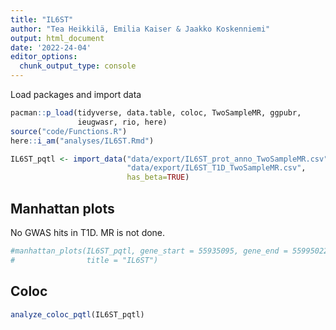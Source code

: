 ---
title: "IL6ST"
author: "Tea Heikkilä, Emilia Kaiser & Jaakko Koskenniemi"
output: html_document
date: '2022-24-04'
editor_options:
  chunk_output_type: console
---

  Load packages and import data
```{r}
pacman::p_load(tidyverse, data.table, coloc, TwoSampleMR, ggpubr, 
               ieugwasr, rio, here)
source("code/Functions.R")
here::i_am("analyses/IL6ST.Rmd")
```


```{r}
IL6ST_pqtl <- import_data("data/export/IL6ST_prot_anno_TwoSampleMR.csv",
                          "data/export/IL6ST_T1D_TwoSampleMR.csv", 
                          has_beta=TRUE)
```

## Manhattan plots

No GWAS hits in T1D. MR is not done.
```{r}
#manhattan_plots(IL6ST_pqtl, gene_start = 55935095, gene_end = 55995022, 
#                title = "IL6ST")

```


## Coloc

```{r}
analyze_coloc_pqtl(IL6ST_pqtl)

```

